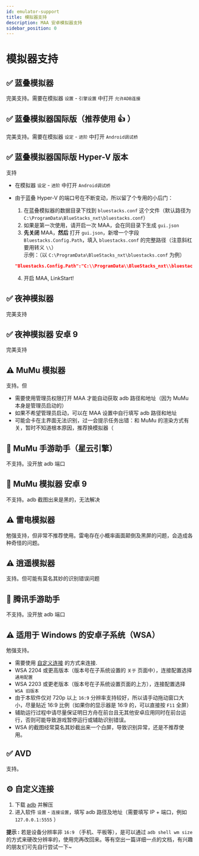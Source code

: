 ```yaml
---
id: emulator-support
title: 模拟器支持
description: MAA 安卓模拟器支持
sidebar_position: 0
---
```


# 模拟器支持

## ✅ 蓝叠模拟器

完美支持。需要在模拟器 `设置` - `引擎设置` 中打开 `允许ADB连接`

## ✅ 蓝叠模拟器国际版（推荐使用 👍 ）

完美支持。需要在模拟器 `设定` - `进阶` 中打开 `Android调试桥`

## ✅ 蓝叠模拟器国际版 Hyper-V 版本

支持

- 在模拟器 `设定` - `进阶` 中打开 `Android调试桥`
- 由于蓝叠 Hyper-V 的端口号在不断变动，所以留了个专用的小后门：

  1. 在蓝叠模拟器的数据目录下找到 `bluestacks.conf` 这个文件（默认路径为 `C:\ProgramData\BlueStacks_nxt\bluestacks.conf`）
  2. 如果是第一次使用，请开启一次 MAA，会在同目录下生成 `gui.json`
  3. **先关闭** MAA，**然后** 打开 `gui.json`，新增一个字段 `Bluestacks.Config.Path`，填入 `bluestacks.conf` 的完整路径（注意斜杠要用转义 `\\`）  
     示例：（以 `C:\ProgramData\BlueStacks_nxt\bluestacks.conf` 为例）

  ```json
  "Bluestacks.Config.Path":"C:\\ProgramData\\BlueStacks_nxt\\bluestacks.conf",
  ```

  4. 开启 MAA, LinkStart!

## ✅ 夜神模拟器

完美支持

## ✅ 夜神模拟器 安卓 9

完美支持

## ⚠️ MuMu 模拟器

支持。但

- 需要使用管理员权限打开 MAA 才能自动获取 adb 路径和地址（因为 MuMu 本身是管理员启动的）
- 如果不希望管理员启动，可以在 MAA 设置中自行填写 adb 路径和地址
- 可能会卡在主界面无法识别，过一会提示任务出错：和 MuMu 的渲染方式有关，暂时不知道根本原因，推荐换模拟器（

## 🚫 MuMu 手游助手（星云引擎）

不支持。没开放 adb 端口

## 🚫 MuMu 模拟器 安卓 9

不支持。adb 截图出来是黑的，无法解决

## ⚠️ 雷电模拟器

勉强支持，但非常不推荐使用。雷电存在小概率画面颠倒及黑屏的问题，会造成各种奇怪的问题。

## ⚠️ 逍遥模拟器

支持。但可能有莫名其妙的识别错误问题

## 🚫 腾讯手游助手

不支持。没开放 adb 端口

## ⚠️ 适用于 Windows 的安卓子系统（WSA）

勉强支持。

- 需要使用 [自定义连接](#自定义连接) 的方式来连接.
- WSA 2204 或更高版本（版本号在子系统设置的 `关于` 页面中），连接配置选择 `通用配置`
- WSA 2203 或更老版本（版本号在子系统设置页面的上方），连接配置选择 `WSA 旧版本`
- 由于本软件仅对 720p 以上 `16:9` 分辨率支持较好，所以请手动拖动窗口大小，尽量贴近 16:9 比例（如果你的显示器是 16:9 的，可以直接按 `F11` 全屏）
- 辅助运行过程中请尽量保证明日方舟在前台且无其他安卓应用同时在前台运行，否则可能导致游戏暂停运行或辅助识别错误。
- WSA 的截图经常莫名其妙截出来一个白屏，导致识别异常，还是不推荐使用。

## ✅ AVD

支持。

## ⚙️ 自定义连接

1. 下载 [adb](https://dl.google.com/android/repository/platform-tools-latest-windows.zip) 并解压
2. 进入软件 `设置` - `连接设置`，填写 adb 路径及地址（需要填写 IP + 端口，例如 `127.0.0.1:5555` ）

**提示 :** 若是设备分辨率非 `16:9` （手机、平板等），是可以通过 `adb shell wm size` 的方式来硬改分辨率的，使用完再改回来。等有空出一篇详细一点的文档，有兴趣的朋友们可先自行尝试一下~
